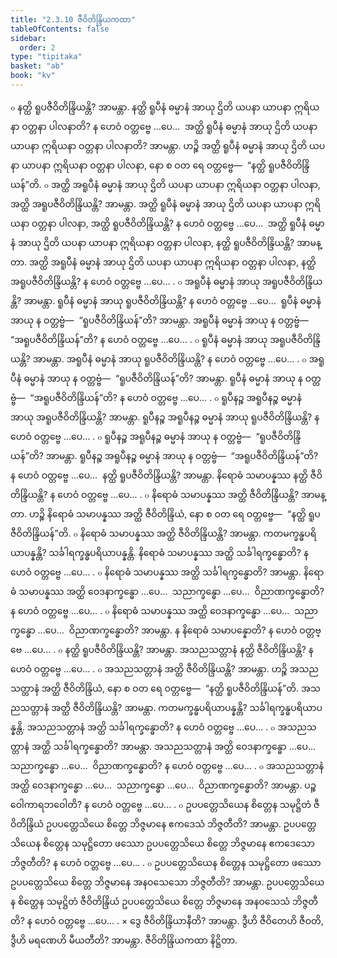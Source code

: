 ```yaml
---
title: "2.3.10 ဇီဝိတိန္ဒြိယကထာ"
tableOfContents: false
sidebar:
  order: 2
type: "tipitaka"
basket: "ab"
book: "kv"
---
```



<DynamicBreadcrumb />

<Division number="540" book="kv">

<Paragraph number="1826" book="kv">
๐ နတ္ထိ ရူပဇီဝိတိန္ဒြိယန္တိ? အာမန္တာ. နတ္ထိ ရူပီနံ ဓမ္မာနံ အာယု ဌိတိ ယပနာ ယာပနာ ဣရိယနာ ဝတ္တနာ ပါလနာတိ? န ဟေဝံ ဝတ္တဗ္ဗေ …ပေ…  အတ္ထိ ရူပီနံ ဓမ္မာနံ အာယု ဌိတိ ယပနာ ယာပနာ ဣရိယနာ ဝတ္တနာ ပါလနာတိ? အာမန္တာ. ဟဉ္စိ အတ္ထိ ရူပီနံ ဓမ္မာနံ အာယု ဌိတိ ယပနာ ယာပနာ ဣရိယနာ ဝတ္တနာ ပါလနာ, နော စ ဝတ ရေ ဝတ္တဗ္ဗေ—  “နတ္ထိ ရူပဇီဝိတိန္ဒြိယန်”တိ.
</Paragraph>

<Paragraph number="1827" book="kv">
๐ အတ္ထိ အရူပီနံ ဓမ္မာနံ အာယု ဌိတိ ယပနာ ယာပနာ ဣရိယနာ ဝတ္တနာ ပါလနာ, အတ္ထိ အရူပဇီဝိတိန္ဒြိယန္တိ? အာမန္တာ. အတ္ထိ ရူပီနံ ဓမ္မာနံ အာယု ဌိတိ ယပနာ ယာပနာ ဣရိယနာ ဝတ္တနာ ပါလနာ, အတ္ထိ ရူပဇီဝိတိန္ဒြိယန္တိ? န ဟေဝံ ဝတ္တဗ္ဗေ …ပေ…  အတ္ထိ ရူပီနံ ဓမ္မာနံ အာယု ဌိတိ ယပနာ ယာပနာ ဣရိယနာ ဝတ္တနာ ပါလနာ, နတ္ထိ ရူပဇီဝိတိန္ဒြိယန္တိ? အာမန္တာ. အတ္ထိ အရူပီနံ ဓမ္မာနံ အာယု ဌိတိ ယပနာ ယာပနာ ဣရိယနာ ဝတ္တနာ ပါလနာ, နတ္ထိ အရူပဇီဝိတိန္ဒြိယန္တိ? န ဟေဝံ ဝတ္တဗ္ဗေ …ပေ… .
</Paragraph>

<Paragraph number="1828" book="kv">
๐ အရူပီနံ ဓမ္မာနံ အာယု အရူပဇီဝိတိန္ဒြိယန္တိ? အာမန္တာ. ရူပီနံ ဓမ္မာနံ အာယု ရူပဇီဝိတိန္ဒြိယန္တိ? န ဟေဝံ ဝတ္တဗ္ဗေ …ပေ…  ရူပီနံ ဓမ္မာနံ အာယု န ဝတ္တဗ္ဗံ—  “ရူပဇီဝိတိန္ဒြိယန်”တိ? အာမန္တာ. အရူပီနံ ဓမ္မာနံ အာယု န ဝတ္တဗ္ဗံ—  “အရူပဇီဝိတိန္ဒြိယန်”တိ? န ဟေဝံ ဝတ္တဗ္ဗေ …ပေ… .
</Paragraph>

</Division>
<Division number="541" book="kv">

<Paragraph number="1829" book="kv">
๐ ရူပီနံ ဓမ္မာနံ အာယု အရူပဇီဝိတိန္ဒြိယန္တိ? အာမန္တာ. အရူပီနံ ဓမ္မာနံ အာယု ရူပဇီဝိတိန္ဒြိယန္တိ? န ဟေဝံ ဝတ္တဗ္ဗေ …ပေ… .
</Paragraph>

<Paragraph number="1830" book="kv">
๐ အရူပီနံ ဓမ္မာနံ အာယု န ဝတ္တဗ္ဗံ—  “ရူပဇီဝိတိန္ဒြိယန်”တိ? အာမန္တာ. ရူပီနံ ဓမ္မာနံ အာယု န ဝတ္တဗ္ဗံ—  “အရူပဇီဝိတိန္ဒြိယန်”တိ? န ဟေဝံ ဝတ္တဗ္ဗေ …ပေ… .
</Paragraph>

<Paragraph number="1831" book="kv">
๐ ရူပီနဉ္စ အရူပီနဉ္စ ဓမ္မာနံ အာယု အရူပဇီဝိတိန္ဒြိယန္တိ? အာမန္တာ. ရူပီနဉ္စ အရူပီနဉ္စ ဓမ္မာနံ အာယု ရူပဇီဝိတိန္ဒြိယန္တိ? န ဟေဝံ ဝတ္တဗ္ဗေ …ပေ… .
</Paragraph>

<Paragraph number="1832" book="kv">
๐ ရူပီနဉ္စ အရူပီနဉ္စ ဓမ္မာနံ အာယု န ဝတ္တဗ္ဗံ—  “ရူပဇီဝိတိန္ဒြိယန်”တိ? အာမန္တာ. ရူပီနဉ္စ အရူပီနဉ္စ ဓမ္မာနံ အာယု န ဝတ္တဗ္ဗံ—  “အရူပဇီဝိတိန္ဒြိယန်”တိ? န ဟေဝံ ဝတ္တဗ္ဗေ …ပေ…  နတ္ထိ ရူပဇီဝိတိန္ဒြိယန္တိ? အာမန္တာ. နိရောဓံ သမာပန္နဿ နတ္ထိ ဇီဝိတိန္ဒြိယန္တိ? န ဟေဝံ ဝတ္တဗ္ဗေ …ပေ… .
</Paragraph>

</Division>
<Division number="542" book="kv">

<Paragraph number="1833" book="kv">
๐ နိရောဓံ သမာပန္နဿ အတ္ထိ ဇီဝိတိန္ဒြိယန္တိ? အာမန္တာ. ဟဉ္စိ နိရောဓံ သမာပန္နဿ အတ္ထိ ဇီဝိတိန္ဒြိယံ, နော စ ဝတ ရေ ဝတ္တဗ္ဗေ—  “နတ္ထိ ရူပဇီဝိတိန္ဒြိယန်”တိ.
</Paragraph>

<Paragraph number="1834" book="kv">
๐ နိရောဓံ သမာပန္နဿ အတ္ထိ ဇီဝိတိန္ဒြိယန္တိ? အာမန္တာ. ကတမက္ခန္ဓပရိယာပန္နန္တိ? သင်္ခါရက္ခန္ဓပရိယာပန္နန္တိ. နိရောဓံ သမာပန္နဿ အတ္ထိ သင်္ခါရက္ခန္ဓောတိ? န ဟေဝံ ဝတ္တဗ္ဗေ …ပေ… .
</Paragraph>

<Paragraph number="1835" book="kv">
๐ နိရောဓံ သမာပန္နဿ အတ္ထိ သင်္ခါရက္ခန္ဓောတိ? အာမန္တာ. နိရောဓံ သမာပန္နဿ အတ္ထိ ဝေဒနာက္ခန္ဓော …ပေ…  သညာက္ခန္ဓော …ပေ…  ဝိညာဏက္ခန္ဓောတိ? န ဟေဝံ ဝတ္တဗ္ဗေ …ပေ… .
</Paragraph>

<Paragraph number="1836" book="kv">
๐ နိရောဓံ သမာပန္နဿ အတ္ထိ ဝေဒနာက္ခန္ဓော …ပေ…  သညာက္ခန္ဓော …ပေ…  ဝိညာဏက္ခန္ဓောတိ? အာမန္တာ. န နိရောဓံ သမာပန္နောတိ? န ဟေဝံ ဝတ္တဗ္ဗေ …ပေ… .
</Paragraph>

</Division>
<Division number="543" book="kv">

<Paragraph number="1837" book="kv">
๐ နတ္ထိ ရူပဇီဝိတိန္ဒြိယန္တိ? အာမန္တာ. အသညသတ္တာနံ နတ္ထိ ဇီဝိတိန္ဒြိယန္တိ? န ဟေဝံ ဝတ္တဗ္ဗေ …ပေ… .
</Paragraph>

<Paragraph number="1838" book="kv">
๐ အသညသတ္တာနံ အတ္ထိ ဇီဝိတိန္ဒြိယန္တိ? အာမန္တာ. ဟဉ္စိ အသညသတ္တာနံ အတ္ထိ ဇီဝိတိန္ဒြိယံ, နော စ ဝတ ရေ ဝတ္တဗ္ဗေ—  “နတ္ထိ ရူပဇီဝိတိန္ဒြိယန်”တိ. အသညသတ္တာနံ အတ္ထိ ဇီဝိတိန္ဒြိယန္တိ? အာမန္တာ. ကတမက္ခန္ဓပရိယာပန္နန္တိ? သင်္ခါရက္ခန္ဓပရိယာပန္နန္တိ. အသညသတ္တာနံ အတ္ထိ သင်္ခါရက္ခန္ဓောတိ? န ဟေဝံ ဝတ္တဗ္ဗေ …ပေ… .
</Paragraph>

<Paragraph number="1839" book="kv">
๐ အသညသတ္တာနံ အတ္ထိ သင်္ခါရက္ခန္ဓောတိ? အာမန္တာ. အသညသတ္တာနံ အတ္ထိ ဝေဒနာက္ခန္ဓော …ပေ…  သညာက္ခန္ဓော …ပေ…  ဝိညာဏက္ခန္ဓောတိ? န ဟေဝံ ဝတ္တဗ္ဗေ …ပေ… .
</Paragraph>

<Paragraph number="1840" book="kv">
๐ အသညသတ္တာနံ အတ္ထိ ဝေဒနာက္ခန္ဓော …ပေ…  သညာက္ခန္ဓော …ပေ…  ဝိညာဏက္ခန္ဓောတိ? အာမန္တာ. ပဉ္စဝေါကာရဘဝေါတိ? န ဟေဝံ ဝတ္တဗ္ဗေ …ပေ… .
</Paragraph>

</Division>
<Division number="544" book="kv">

<Paragraph number="1841" book="kv">
๐ ဥပပတ္တေသိယေန စိတ္တေန သမုဋ္ဌိတံ ဇီဝိတိန္ဒြိယံ ဥပပတ္တေသိယေ စိတ္တေ ဘိဇ္ဇမာနေ ဧကဒေသံ ဘိဇ္ဇတီတိ? အာမန္တာ. ဥပပတ္တေသိယေန စိတ္တေန သမုဋ္ဌိတော ဖဿော ဥပပတ္တေသိယေ စိတ္တေ ဘိဇ္ဇမာနေ ဧကဒေသော ဘိဇ္ဇတီတိ? န ဟေဝံ ဝတ္တဗ္ဗေ …ပေ… .
</Paragraph>

<Paragraph number="1842" book="kv">
๐ ဥပပတ္တေသိယေန စိတ္တေန သမုဋ္ဌိတော ဖဿော ဥပပတ္တေသိယေ စိတ္တေ ဘိဇ္ဇမာနေ အနဝသေသော ဘိဇ္ဇတီတိ? အာမန္တာ. ဥပပတ္တေသိယေန စိတ္တေန သမုဋ္ဌိတံ ဇီဝိတိန္ဒြိယံ ဥပပတ္တေသိယေ စိတ္တေ ဘိဇ္ဇမာနေ အနဝသေသံ ဘိဇ္ဇတီတိ? န ဟေဝံ ဝတ္တဗ္ဗေ …ပေ… .
</Paragraph>

</Division>
<Division number="545" book="kv">

<Paragraph number="1843" book="kv">
× ဒွေ ဇီဝိတိန္ဒြိယာနီတိ? အာမန္တာ. ဒွီဟိ ဇီဝိတေဟိ ဇီဝတိ, ဒွီဟိ မရဏေဟိ မီယတီတိ? အာမန္တာ.

</Paragraph>
</Division>

<Paragraph number="1844" type="center" book="kv">
ဇီဝိတိန္ဒြိယကထာ နိဋ္ဌိတာ.
</Paragraph>